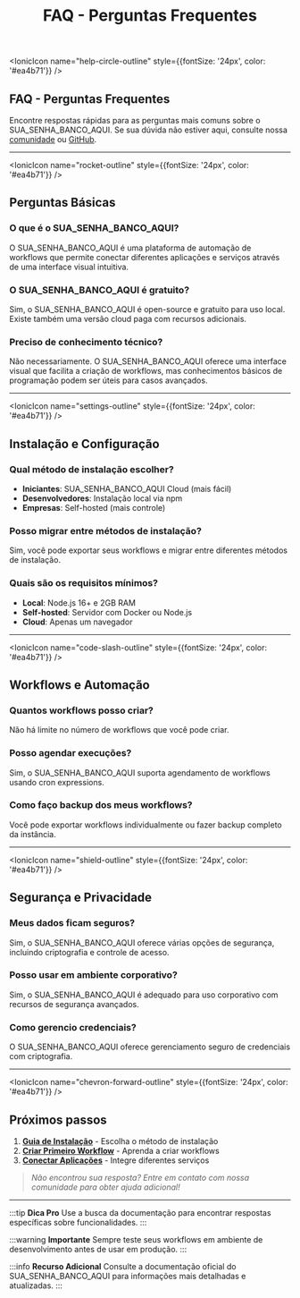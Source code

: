 ﻿---
sidebar_position: 5
title: FAQ - Perguntas Frequentes
description: Encontre respostas rápidas para as perguntas mais comuns sobre o SUA_SENHA_BANCO_AQUI
keywords: [SUA_SENHA_BANCO_AQUI, faq, perguntas frequentes, dúvidas, ajuda, troubleshooting]
---

<IonicIcon name="help-circle-outline" style={{fontSize: '24px', color: '#ea4b71'}} />

## FAQ - Perguntas Frequentes

Encontre respostas rápidas para as perguntas mais comuns sobre o SUA_SENHA_BANCO_AQUI. Se sua dúvida não estiver aqui, consulte nossa [comunidade](../comunidade/index.mdx) ou [GitHub](https://github.com/tatyquebralayout/SUA_SENHA_BANCO_AQUI-Doc-pt-BR).

---

<IonicIcon name="rocket-outline" style={{fontSize: '24px', color: '#ea4b71'}} />

## Perguntas Básicas

### O que é o SUA_SENHA_BANCO_AQUI?

O SUA_SENHA_BANCO_AQUI é uma plataforma de automação de workflows que permite conectar diferentes aplicações e serviços através de uma interface visual intuitiva.

### O SUA_SENHA_BANCO_AQUI é gratuito?

Sim, o SUA_SENHA_BANCO_AQUI é open-source e gratuito para uso local. Existe também uma versão cloud paga com recursos adicionais.

### Preciso de conhecimento técnico?

Não necessariamente. O SUA_SENHA_BANCO_AQUI oferece uma interface visual que facilita a criação de workflows, mas conhecimentos básicos de programação podem ser úteis para casos avançados.

---

<IonicIcon name="settings-outline" style={{fontSize: '24px', color: '#ea4b71'}} />

## Instalação e Configuração

### Qual método de instalação escolher?

- **Iniciantes**: SUA_SENHA_BANCO_AQUI Cloud (mais fácil)
- **Desenvolvedores**: Instalação local via npm
- **Empresas**: Self-hosted (mais controle)

### Posso migrar entre métodos de instalação?

Sim, você pode exportar seus workflows e migrar entre diferentes métodos de instalação.

### Quais são os requisitos mínimos?

- **Local**: Node.js 16+ e 2GB RAM
- **Self-hosted**: Servidor com Docker ou Node.js
- **Cloud**: Apenas um navegador

---

<IonicIcon name="code-slash-outline" style={{fontSize: '24px', color: '#ea4b71'}} />

## Workflows e Automação

### Quantos workflows posso criar?

Não há limite no número de workflows que você pode criar.

### Posso agendar execuções?

Sim, o SUA_SENHA_BANCO_AQUI suporta agendamento de workflows usando cron expressions.

### Como faço backup dos meus workflows?

Você pode exportar workflows individualmente ou fazer backup completo da instância.

---

<IonicIcon name="shield-outline" style={{fontSize: '24px', color: '#ea4b71'}} />

## Segurança e Privacidade

### Meus dados ficam seguros?

Sim, o SUA_SENHA_BANCO_AQUI oferece várias opções de segurança, incluindo criptografia e controle de acesso.

### Posso usar em ambiente corporativo?

Sim, o SUA_SENHA_BANCO_AQUI é adequado para uso corporativo com recursos de segurança avançados.

### Como gerencio credenciais?

O SUA_SENHA_BANCO_AQUI oferece gerenciamento seguro de credenciais com criptografia.

---

<IonicIcon name="chevron-forward-outline" style={{fontSize: '24px', color: '#ea4b71'}} />

## Próximos passos

1. **[Guia de Instalação](./guia-instalacao)** - Escolha o método de instalação
2. **[Criar Primeiro Workflow](./criar-primeiro-workflow)** - Aprenda a criar workflows
3. **[Conectar Aplicações](./conectar-aplicacoes)** - Integre diferentes serviços

> *Não encontrou sua resposta? Entre em contato com nossa comunidade para obter ajuda adicional!*

---

:::tip **Dica Pro**
Use a busca da documentação para encontrar respostas específicas sobre funcionalidades.
:::

:::warning **Importante**
Sempre teste seus workflows em ambiente de desenvolvimento antes de usar em produção.
:::

:::info **Recurso Adicional**
Consulte a documentação oficial do SUA_SENHA_BANCO_AQUI para informações mais detalhadas e atualizadas.
:::
